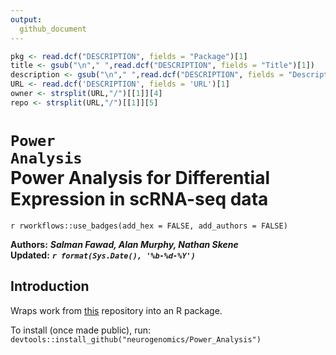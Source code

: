 ```yaml
---
output:
  github_document
---
```


```r
pkg <- read.dcf("DESCRIPTION", fields = "Package")[1]
title <- gsub("\n"," ",read.dcf("DESCRIPTION", fields = "Title")[1])
description <- gsub("\n"," ",read.dcf("DESCRIPTION", fields = "Description")[1])
URL <- read.dcf('DESCRIPTION', fields = 'URL')[1]
owner <- strsplit(URL,"/")[[1]][4]
repo <- strsplit(URL,"/")[[1]][5]
```

# <code>Power Analysis</code><br>Power Analysis for Differential Expression in scRNA-seq data  

`r rworkflows::use_badges(add_hex = FALSE, add_authors = FALSE)`

**Authors:** ***Salman Fawad, Alan Murphy, Nathan Skene***  
**Updated:** ***`r format(Sys.Date(), '%b-%d-%Y')`***  


## Introduction

Wraps work from [this](https://github.com/neurogenomics/scRNA-seq_Power_Analysis) repository into an R package.

To install (once made public), run:
`devtools::install_github("neurogenomics/Power_Analysis")`
